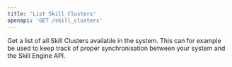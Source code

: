 ```yaml
---
title: 'List Skill Clusters'
openapi: 'GET /skill_clusters'
---
```


Get a list of all Skill Clusters available in the system. This can for example be used to keep track of proper synchronisation between your system and the Skill Engine API.
